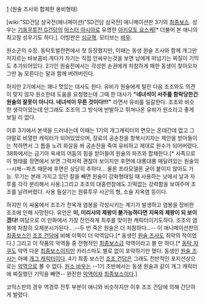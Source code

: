 [attachment:/c24r.png]
(원술 즈사와 합체한 용비형태)

[wiki:"SD건담 삼국전(애니메이션)"SD건담 삼국전] 애니메이션판 3기의 [[최종보스]]. 성우는 [[기동무투전 G건담]]의 [[마스터 아시아]]로 유명한 [[아키모토 요스케]][* 더불어 본 애니의 최고참 성우기도 하다.]. 더빙판은 [[심규혁]]. 모티브는 [[바우]].

원소군의 수장. 동탁토벌전편에서 첫 등장했지만, 이때는 동생 원술 즈사와 함께 개그만 저지르는 바보콤비.게다가 자기는 직접 안싸우는것을 보면 남에게 떠넘기는 찌질이 기믹도 추가되어있다. 2기인 원술전에서는 각성한 손권에게 처참하게 패한 동생이 찾아오자 그딴 놈 모른다는 말과 함께 버려버린다.

하지만 2기에서는 꽤나 멋있는 대사도 한다. 유비가 원술에게 털린 다음 조조와도 의견이 맞지 않자 원소한테 도움을 요청했는데 그때 한 대사가 '''"네녀석이 서주를 함락당한건 원술의 잘못이 아니다. 네녀석이 무른 것이다!!!"''' 라면서 유비를 일갈한다. 조조와 비슷한 생각이었는데 안그래도 조조의 그 방식에 반발하고 뛰쳐나온 유비가 원소라고 좋게 보일 리 없다.

이후 3기에서 본색을 드러내는데 이때는 1기의 개그캐릭터의 면모는 온데간데 없고 그야말로 비열한 캐릭터가 되어있었으며, 장료의 공손찬을 항복시키자는 제안을 받아들이는 척하면서 그 틈을 노려 화살을 쏴 공손찬을 죽여 유비하고 제대로 원수가 되어버렸다. 38화에서는 급기아 옥새의 어둠의 힘을 받아들여 원술의 파츠와 합체한다.[* 사족으로 이 형태를 정면에서 보면 그럭저럭 괜찮아 보이지만 후면에 대롱대롱 매달려있는 원술의 --시체--파츠 때문에 후면은 상당히 추하다... 물론 프라모델론 굳이 붙이지 않아도 가능. 무기는 본래 가지고 있던 칼을 빼면 원술이 강화형태일 때 사용하는 낫에서 날과 자루를 각각 분리해서 사용.]그리고 조조의 대홍련참에도 끄떡없는 강력함을 보여주며 조조를 날려버렸다. 사용 필살기는 원류투무 사곤의 형, 소술 지옥염 등이다.

하지만 이 싸움에서 조조가 천옥개 염봉을 각성시키는 계기가 발생하고 염봉을 장비한 조조에 인해 사망한다. 유언은 '''미, 미리샤의 제왕이 불가능하다면 지옥의 제왕이 되 보이겠다!'''
여담으로 이 만화에서 가장 잔인하게 최후를 맞이한 캐릭터이기도하다. 조조의 염봉에 처참히 오체분시가된다..
.--두 번 죽은 원술은 더 처참하다...--
이 애니메이션판의 [[최종보스]]인 [[조조 건담]]에 비해 이쪽이 더 악역답다.[* 동생인 [[원술 즈사]]도 최악의 적이었다.] 그리고 이 작품의 악역들 중 전형적인 [[최종보스]]급 악역이라고 볼 만 하다.[* [[동탁 자쿠]]도 악역 다운 [[최종보스]]이지만 카리스마도 별로 없이 포악하기만 했다. 동생인 [[원술 즈사]]는 아예 [[개그 캐릭터]]이다. 4기 최종 보스인 [[조조 건담]]은 그래도 전반적인 포지션상으로는 [[악역]]으로 볼 수 없다. [[원소 바우]]는 --1기 초반에서는 동생 원술과 같이 개그 캐릭터에 찌질했던 기믹을 빼면-- 완전한 [[악역]]이자 [[최종보스]]이다.]

코믹스판의 경우 역경루 전투 부분이 애니와 비슷하지만 이후 조조 건담에 의해 간단하게 발렸다.
